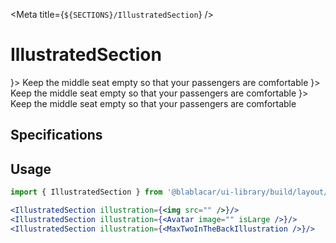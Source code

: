 

<Meta title={`${SECTIONS}/IllustratedSection`} />

# **IllustratedSection**

<Canvas>
  <Story name="With image">
    <IllustratedSection illustration={<img src="https://cdn.blablacar.com/kairos/assets/build/images/max_2_in_the_back-d1b1da56d9d48d78e0365ff586c68f92.svg" alt="using img element" />}>
      <TheVoice>Keep the middle seat empty so that your passengers are comfortable</TheVoice>
      <ItemRadioGroup name="2mitb" withSeparators withChevrons>
        <ItemRadio name="2mitb" value="true" labelTitle="Yes, sure!" highlighted />
        <ItemRadio name="2mitb" value="false" labelTitle="No, I'll squeeze in 3." />
      </ItemRadioGroup>
    </IllustratedSection>
  </Story>
  <Story name="With avatar">
    <IllustratedSection illustration={<Avatar image="https://cdn.blablacar.com/comuto3/images/avatar/pixar/passenger-f-02.svg" isLarge alt="using avatar component" />}>
      <TheVoice>Keep the middle seat empty so that your passengers are comfortable</TheVoice>
      <ItemRadioGroup name="2mitb" withSeparators withChevrons>
        <ItemRadio name="2mitb" value="true" labelTitle="Yes, sure!" highlighted />
        <ItemRadio name="2mitb" value="false" labelTitle="No, I'll squeeze in 3." />
      </ItemRadioGroup>
    </IllustratedSection>
  </Story>
  <Story name="With illustration">
    <IllustratedSection illustration={<InstantApprovalIllustration title="using illustration component" />}>
      <TheVoice>Keep the middle seat empty so that your passengers are comfortable</TheVoice>
      <ItemRadioGroup name="2mitb" withSeparators withChevrons>
        <ItemRadio name="2mitb" value="true" labelTitle="Yes, sure!" highlighted />
        <ItemRadio name="2mitb" value="false" labelTitle="No, I'll squeeze in 3." />
      </ItemRadioGroup>
    </IllustratedSection>
  </Story>
</Canvas>

## Specifications

## Usage

```jsx
import { IllustratedSection } from '@blablacar/ui-library/build/layout/section/illustratedSection'

<IllustratedSection illustration={<img src="" />}/>
<IllustratedSection illustration={<Avatar image="" isLarge />}/>
<IllustratedSection illustration={<MaxTwoInTheBackIllustration />}/>
```

<ArgsTable of={IllustratedSection} />
